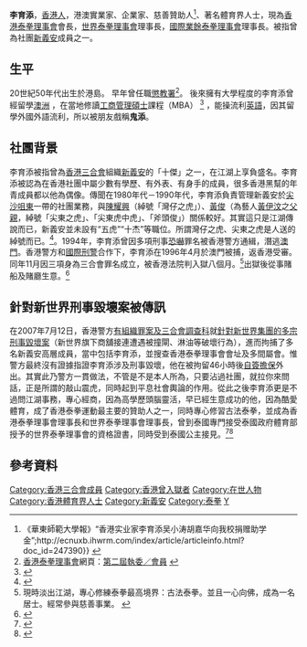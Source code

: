 '''李育添'''，[[香港人|香港人]]，港澳實業家、企業家、慈善贊助人<ref>《華東師範大學報》“香港实业家李育添吴小涛胡嘉华向我校捐赠助学金”;http://ecnuxb.ihwrm.com/index/article/articleinfo.html?doc_id=247390}} {{Wayback|url=http://ecnuxb.ihwrm.com/index/article/articleinfo.html?doc_id=247390%7D%7D |date=20220227141733 }}</ref>、著名體育界人士，現為[[香港泰拳理事會|香港泰拳理事會]]會長，[[世界泰拳理事會|世界泰拳理事會]]理事長，[[國際業餘泰拳理事會|國際業餘泰拳理事會]]理事長。被指曾為社團[[新義安|新義安]]成員之一。


==生平==
20世紀50年代出生於港島。
早年曾任職[[懲教署|懲教署]]<ref>[[香港泰拳理事會|香港泰拳理事會]]網頁：[http://www.hkmuaythai.org/main/html/goriyou-annai_c.html 第二屆執委／會員] {{webarchive|url=https://web.archive.org/web/20070716165521/http://www.hkmuaythai.org/main/html/goriyou-annai_c.html |date=2007-07-16 }}</ref>。
後來擁有大學程度的李育添曾經留學[[澳洲|澳洲]] ，在當地修讀[[工商管理碩士|工商管理碩士]]課程（MBA） <ref>{{cite news|title=培養新血 新義安最先送幫眾留學|url=http://www1.hk.apple.nextmedia.com/template/apple/art_main.php?iss_id=20120311&sec_id=4104&subsec_id=11866&art_id=16145771|accessdate=2012-03-26|newspaper=蘋果日報|date=2012年3月11日|archive-date=2012-04-13|archive-url=https://web.archive.org/web/20120413185252/http://hk.apple.nextmedia.com/template/apple/art_main.php?iss_id=20120311&sec_id=4104&subsec_id=11866&art_id=16145771|dead-url=no}}</ref> ，能操流利[[英語|英語]]，因其留學外國外語流利，所以被朋友戲稱'''鬼添'''。


==社團背景==
李育添被指曾為[[香港|香港]][[三合會|三合會]]組織[[新義安|新義安]]的「十傑」之一，在江湖上享負盛名。李育添被認為在香港社團中屬少數有學歷、有外表、有身手的成員，很多香港黑幫的年青成員都以他為偶像。傳聞在1980年代－1990年代，李育添負責管理新義安於[[尖沙咀東|尖沙咀東]]一帶的社團業務，與[[陳耀興|陳耀興]]（綽號「灣仔之虎」）、[[黃俊_(1956年)|黃俊]]（為藝人[[黃伊汶|黃伊汶]]之[[父親|父親]]，綽號「尖東之虎」、「尖東虎中虎」、「斧頭俊」）關係較好。其實這只是江湖傳說而已，新義安並未設有“五虎”“十杰”等職位。所謂灣仔之虎、尖東之虎是人送的綽號而已。<ref>
{{cite news 
 |author =
 |url = 
 |title = 新義安搞鄭裕彤　鬼添親述拘禁內情
 |work = 《壹週刊》906期
 |page =
 |date = 2007年7月18日
}}
</ref>。1994年，李育添曾因多項刑事[[恐嚇|恐嚇]]罪名被香港警方通緝，潛逃[[澳門|澳門]]。香港警方和[[國際刑警|國際刑警]]合作下，李育添在1996年4月於澳門被捕，返香港受審。同年11月因三項身為三合會罪名成立，被香港法院判入獄八個月。<ref>現時淡出江湖，專心修練泰拳最高境界：古法泰拳。並且一心向佛，成為一名居士。經常參與慈善事業。
{{cite news 
 |author =
 |url = 
 |title = 特稿：擁外國大學學歷　名震江湖
 |work = 《蘋果日報》
 |page =
 |date = 2007年7月13日
}}
</ref>出獄後從事賭船及賭廳生意。<ref>
{{cite news 
 |author =
 |url = 
 |title = 社團五虎 近年低調
 |work = 《明報》
 |page =
 |date = 2007年7月13日
}}
</ref>

==針對新世界刑事毀壞案被傳訊==
在2007年7月12日，香港警方[[有組織罪案及三合會調查科|有組織罪案及三合會調查科]]就[[新世界集團刑事毀壞案|針對新世界集團的多宗刑事毀壞案]]（新世界旗下商舖接連遭遇被撞閘、淋油等破壞行為），進而拘捕了多名新義安高層成員，當中包括李育添，並搜查香港泰拳理事會會址及多間屬會。惟警方最終沒有證據指證李育添涉及刑事毀壞，他在被拘留46小時後[[自簽擔保|自簽擔保]]外出。其實此乃警方一貫做法，不管是不是本人所為，只要沾過社團，就拉你來問話，正是所謂的敲山震虎，同時起到平息社會輿論的作用。從此之後李育添更是不過問江湖事務，專心經商，因為高學歷頭腦靈活，早已經生意成功的他，因為酷愛體育，成了香港泰拳運動最主要的贊助人之一，同時專心修習古法泰拳，並成為香港泰拳理事會理事長和世界泰拳理事會理事長，曾到泰國專門接受泰國政府體育部授予的世界泰拳理事會的資格證書，同時受到泰國公主接見。<ref>{{cite news|title=不滿與黑幫相提並論毀泰拳理事會名譽 「鬼添」擬控《蘋果日報》誹謗|url=http://the-sun.on.cc/channels/news/20070717/20070717024130_0000.html|accessdate=2012-03-21|newspaper=太陽報|date=2007-07-17|archive-date=2016-03-05|archive-url=https://web.archive.org/web/20160305010202/http://the-sun.on.cc/channels/news/20070717/20070717024130_0000.html|dead-url=no}}</ref><ref>{{cite news 
 |author =
 |url = 
 |title = O記調查新世界刑毀案 - 新義安猛人鬼添被捕
 |work = 《蘋果日報》
 |page =
 |date = 2007年7月13日
}}
</ref>

==參考資料==
<div class="references-small">
<references />
</div>

{{Authority control}}
{{DEFAULTSORT:L}}
[[Category:香港三合會成員|Category:香港三合會成員]]
[[Category:香港曾入獄者|Category:香港曾入獄者]]
[[Category:在世人物|Category:在世人物]]
[[Category:香港體育界人士|Category:香港體育界人士]]
[[Category:新義安|Category:新義安]]
[[Category:泰拳|Category:泰拳]]
[[Category:李姓|Y]]